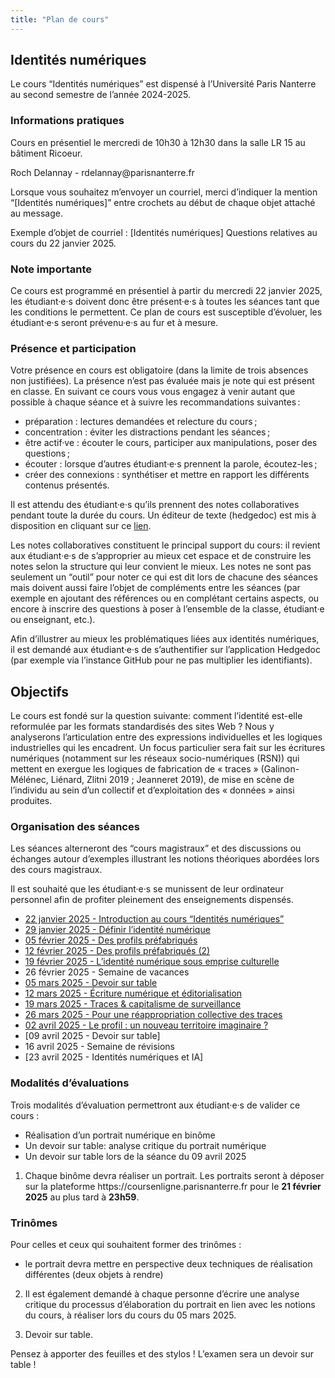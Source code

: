 ```yaml
---
title: "Plan de cours"
---
```


## Identités numériques

Le cours "Identités numériques" est dispensé à l'Université Paris Nanterre au second semestre de l'année 2024-2025.

### Informations pratiques

Cours en présentiel le mercredi de 10h30 à 12h30 dans la salle LR 15 au bâtiment Ricoeur.  

Roch Delannay - rdelannay@parisnanterre.fr

::: {.callout-note}

Lorsque vous souhaitez m'envoyer un courriel, merci d'indiquer la mention "\[Identités numériques\]" entre crochets au début de chaque objet attaché au message. 

Exemple d'objet de courriel : \[Identités numériques\] Questions relatives au cours du 22 janvier 2025.

:::

### Note importante

Ce cours est programmé en présentiel à partir du mercredi 22 janvier 2025, les étudiant·e·s doivent donc être présent·e·s à toutes les séances tant que les conditions le permettent. Ce plan de cours est susceptible d’évoluer, les étudiant·e·s seront prévenu·e·s au fur et à mesure.

### Présence et participation 

Votre présence en cours est obligatoire (dans la limite de trois absences non justifiées). La présence n’est pas évaluée mais je note qui est présent en classe. En suivant ce cours vous vous engagez à venir autant que possible à chaque séance et à suivre les recommandations suivantes :

- préparation : lectures demandées et relecture du cours ;
- concentration : éviter les distractions pendant les séances ;
- être actif·ve : écouter le cours, participer aux manipulations, poser des questions ;
- écouter : lorsque d’autres étudiant·e·s prennent la parole, écoutez-les ;
- créer des connexions : synthétiser et mettre en rapport les différents contenus présentés.

::: {.callout-note}

Il est attendu des étudiant·e·s qu'ils prennent des notes collaboratives pendant toute la durée du cours. Un éditeur de texte (hedgedoc) est mis à disposition en cliquant sur ce [lien](https://pad.libreon.fr/6qb9AY0sSiW_36iGCFyNYg?view).

Les notes collaboratives constituent le principal support du cours: il revient aux étudiant·e·s de s'approprier au mieux cet espace et de construire les notes selon la structure qui leur convient le mieux. Les notes ne sont pas seulement un "outil" pour noter ce qui est dit lors de chacune des séances mais doivent aussi faire l'objet de compléments entre les séances (par exemple en ajoutant des références ou en complétant certains aspects, ou encore à inscrire des questions à poser à l'ensemble de la classe, étudiant·e ou enseignant, etc.).

::: {.callout-important collapse="true"}

Afin d'illustrer au mieux les problématiques liées aux identités numériques, il est demandé aux étudiant·e·s de s'authentifier sur l'application Hedgedoc (par exemple via l'instance GitHub pour ne pas multiplier les identifiants).

:::

:::

## Objectifs

Le cours est fondé sur la question suivante: comment l’identité est-elle reformulée par les formats
standardisés des sites Web ?
Nous y analyserons l’articulation entre des expressions individuelles et les logiques industrielles qui les
encadrent. Un focus particulier sera fait sur les écritures numériques (notamment sur les réseaux socio-numériques (RSN)) qui mettent en exergue les logiques de fabrication de « traces » (Galinon-Mélénec, Liénard, Zlitni 2019 ; Jeanneret 2019), de mise en scène de l’individu au sein d’un collectif et d’exploitation des « données » ainsi produites.


### Organisation des séances

Les séances alterneront des "cours magistraux" et des discussions ou échanges autour d'exemples illustrant les notions théoriques abordées lors des cours magistraux. 

Il est souhaité que les étudiant·e·s se munissent de leur ordinateur personnel afin de profiter pleinement des enseignements dispensés.

- [22 janvier 2025 - Introduction au cours "Identités numériques"](posts/220125.qmd)
- [29 janvier 2025 - Définir l'identité numérique](posts/290125.qmd)
- [05 février 2025 - Des profils préfabriqués](posts/050225.qmd)
- [12 février 2025 - Des profils préfabriqués (2)](posts/120225.qmd)
- [19 février 2025 - L'identité numérique sous emprise culturelle](posts/190225.qmd)
- 26 février 2025 - Semaine de vacances
- [05 mars 2025 - Devoir sur table](posts/050325.qmd)
- [12 mars 2025 - Écriture numérique et éditorialisation](posts/120325.qmd)
- [19 mars 2025 - Traces & capitalisme de surveillance](posts/190325.qmd)
- [26 mars 2025 - Pour une réappropriation collective des traces](posts/260325.qmd)
- [02 avril 2025 - Le profil : un nouveau territoire imaginaire ?](posts/020425.qmd)
- [09 avril 2025 - Devoir sur table]<!-- (posts/090425.qmd) -->
- 16 avril 2025 - Semaine de révisions
- [23 avril 2025 - Identités numériques et IA]<!-- (posts/230425.qmd) -->

### Modalités d'évaluations

Trois modalités d'évaluation permettront aux étudiant·e·s de valider ce cours : 

- Réalisation d'un portrait numérique en binôme 
- Un devoir sur table: analyse critique du portrait numérique
- Un devoir sur table lors de la séance du 09 avril 2025

1. Chaque binôme devra réaliser un portrait. Les portraits seront à déposer sur la plateforme https://coursenligne.parisnanterre.fr pour le **21 février 2025** au plus tard à **23h59**.

::: {.callout-important}

### Trinômes

Pour celles et ceux qui souhaitent former des trinômes : 

- le portrait devra mettre en perspective deux techniques de réalisation différentes (deux objets à rendre)

:::

2. Il est également demandé à chaque personne d'écrire une analyse critique du processus d'élaboration du portrait en lien avec les notions du cours, à réaliser lors du cours du 05 mars 2025.


3. Devoir sur table.

::: {.callout-warning}

Pensez à apporter des feuilles et des stylos ! L'examen sera un devoir sur table !

:::
